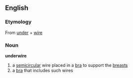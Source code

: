 ==English==
===Etymology===
From [[under]] + [[wire]]
===Noun===
'''underwire'''
#a [[semicircular]] wire placed in a [[bra]] to support the [[breast]]s
#a [[bra]] that includes such wires